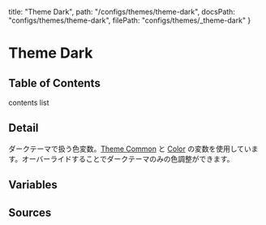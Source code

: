   title: "Theme Dark",
  path: "/configs/themes/theme-dark",
  docsPath: "configs/themes/theme-dark",
  filePath: "configs/themes/_theme-dark"
}


# Theme Dark

## Table of Contents

contents list

## Detail

ダークテーマで扱う色変数。[Theme Common](/configs/themes/theme-common) と [Color](/configs/variables/color) の変数を使用しています。オーバーライドすることでダークテーマのみの色調整ができます。

## Variables

<PreviewVariablesSingle filePath={meta.filePath} viewCompiled={true} />

## Sources

<PreviewSources
  title={meta.title}
  docsPath={meta.docsPath}
  scssPath={meta.filePath}
/>
